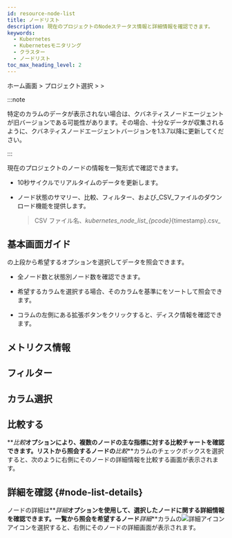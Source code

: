```yaml
---
id: resource-node-list
title: ノードリスト
description: 現在のプロジェクトのNodeステータス情報と詳細情報を確認できます。
keywords:
  - Kubernetes
  - Kubernetesモニタリング
  - クラスター
  - ノードリスト
toc_max_heading_level: 2
---
```


ホーム画面 &gt; プロジェクト選択 &gt; <Cmdname sid="side_node" className="uitext" /> &gt; <Cmdname sid="node_list" className="uitext" />

:::note

特定のカラムのデータが表示されない場合は、クバネティスノードエージェントが旧バージョンである可能性があります。その場合、十分なデータが収集されるように、クバネティスノードエージェントバージョンを1.3.7以降に更新してください。 

:::

現在のプロジェクトのノードの情報を一覧形式で確認できます。

- 10秒サイクルでリアルタイムのデータを更新します。

- ノード状態のサマリー、比較、フィルター、および_CSV_ファイルのダウンロード機能を提供します。
  > CSV ファイル名、_kubernetes\_node\_list\_\{pcode}_\{timestamp}.csv_

## 基本画面ガイド

<ImgLang img='k8s-resource-node-list-m.png' desc='ノードリスト基本画面' />

<Cmdname sid="node_list" className="uitext" />の上段から希望するオプションを選択してデータを照会できます。

- 全ノード数と状態別ノード数を確認できます。

- 希望するカラムを選択する場合、そのカラムを基準に<Cmdname sid="node_list" className="uitext" />をソートして照会できます。

- <Cmdname sid="node_list" className="uitext" />コラムの左側にある拡張ボタンをクリックすると、ディスク情報を確認できます。

## メトリクス情報


<K8slistmetric />

## フィルター


<K8slistfilter />

## カラム選択


<K8slistcl />

## 比較する

**_比較_**オプションにより、複数のノードの主な指標に対する比較チャートを確認できます。リストから照会するノードの**_比較_**カラムのチェックボックスを選択すると、次のように右側にそのノードの詳細情報を比較する画面が表示されます。 

<ImgLang img='k8s-resource-node-list-compare.png' desc='比較する' />

## 詳細を確認 {#node-list-details}

ノードの詳細は**_詳細_**オプションを使用して、選択したノードに関する詳細情報を確認できます。一覧から照会を希望するノード**_詳細_**カラムの![詳細アイコン](/img/ico-detail-view.svg)アイコンを選択すると、右側にそのノードの詳細画面が表示されます。 


<K8snodedt />
